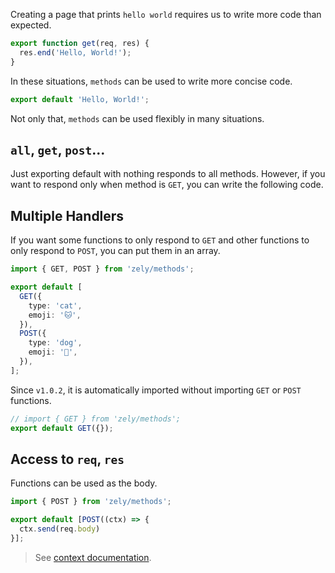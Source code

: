 Creating a page that prints `hello world` requires us to write more code than expected.

```ts
export function get(req, res) {
  res.end('Hello, World!');
}
```

In these situations, `methods` can be used to write more concise code.

```ts
export default 'Hello, World!';
```

Not only that, `methods` can be used flexibly in many situations.

## `all`, `get`, `post`...

Just exporting default with nothing responds to all methods. However, if you want to respond only when method is `GET`, you can write the following code.

## Multiple Handlers

If you want some functions to only respond to `GET` and other functions to only respond to `POST`, you can put them in an array.

```ts
import { GET, POST } from 'zely/methods';

export default [
  GET({
    type: 'cat',
    emoji: '🐱',
  }),
  POST({
    type: 'dog',
    emoji: '🐶',
  }),
];
```

Since `v1.0.2`, it is automatically imported without importing `GET` or `POST` functions.

```ts
// import { GET } from 'zely/methods';
export default GET({});
```

## Access to `req`, `res`

Functions can be used as the body.

```ts
import { POST } from 'zely/methods';

export default [POST((ctx) => {
  ctx.send(req.body)
}];
```

> See [context documentation](/docs/context).

